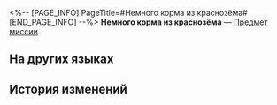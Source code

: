 <%-- [PAGE_INFO]
PageTitle=#Немного корма из краснозёма#
[END_PAGE_INFO] --%>
{{Предмет Инфобокс
|id          = 140544
|Изображение = Предмет Немного корма из краснозёма.png
|Тип         = Предмет миссии
|Инвентарь   = Миссии
|Редкость    = 3
|Эффект      = 
|Описание    = Чистый краснозём с оптимальным содержанием влаги. Любимое лакомство геозавров.
}}
'''Немного корма из краснозёма''' — [[Предмет миссии]].

==На других языках==
{{На других языках
|en   = Small Amount of Redsoil Feed
|zhs  = 少量红土饲料
|zht  = 少量紅土飼料
|ja   = わずかな赤土の飼料
|ko   = 소량의 적토 먹이
|es   = Porción de alimento de tierra roja
|fr   = Petite quantité d'argile rouge
|ru   = Немного корма из краснозёма
|th   = ดินแดงอาหารสัตว์จำนวนเล็กน้อย
|vi   = Lượng Nhỏ Thức Ăn Đất Đỏ
|de   = Etwas Rotlehm-Futter
|id   = Sedikit Redsoil Feed
|pt   = Pequena Quantidade de Alimento de Terra Vermelha
}}

==История изменений==
{{История изменений|3.5}}